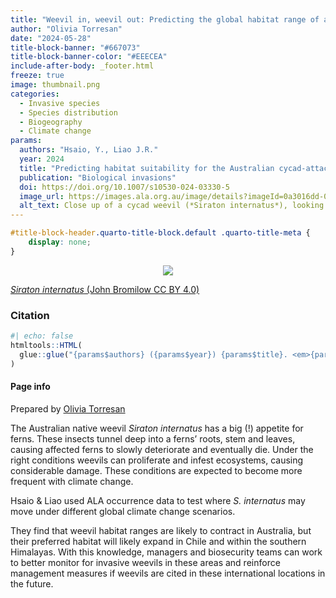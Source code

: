 ```yaml
---
title: "Weevil in, weevil out: Predicting the global habitat range of an invasive weevil species"
author: "Olivia Torresan"
date: "2024-05-28"
title-block-banner: "#667073"
title-block-banner-color: "#EEECEA"
include-after-body: _footer.html
freeze: true
image: thumbnail.png 
categories:
  - Invasive species
  - Species distribution
  - Biogeography
  - Climate change
params:
  authors: "Hsaio, Y., Liao J.R."
  year: 2024
  title: "Predicting habitat suitability for the Australian cycad‑attacking weevil (Siraton internatus) under climate change"
  publication: "Biological invasions"
  doi: https://doi.org/10.1007/s10530-024-03330-5
  image_url: https://images.ala.org.au/image/details?imageId=0a3016dd-000c-4b53-a763-2311b9cef099
  alt_text: Close up of a cycad weevil (*Siraton internatus*), looking at the camera
---
```


<!-- remove metadata section -->

```css
#title-block-header.quarto-title-block.default .quarto-title-meta {
    display: none;
}
```

<!-- Side panel -->

::: column-page
::: paper-side-column
<center>

::: {.col-image layout-ncol="1" style="margin-left: auto; margin-right: auto;"}
<!-- add image url -->

<img src="https://ala-images.s3.ap-southeast-2.amazonaws.com/store/9/9/0/f/0a3016dd-000c-4b53-a763-2311b9cef099/original" class="rounded"/></img>
:::

</center>

::: figure-caption
<!-- edit caption -->

[*Siraton internatus* (John Bromilow CC BY 4.0)](https://images.ala.org.au/image/details?imageId=0a3016dd-000c-4b53-a763-2311b9cef099)
:::

### Citation

```r
#| echo: false
htmltools::HTML(
  glue::glue("{params$authors} ({params$year}) {params$title}. <em>{params$publication}</em> <a href='{params$doi}' target='_blank'>{params$doi}</a>")
)
```

#### Page info

Prepared by [Olivia Torresan](https://labs.ala.org.au/about/Torresan_Olivia/)
:::

<!-- Main panel description -->

::: paper-main-column

The Australian native weevil *Siraton internatus* has a big (!) appetite for ferns. These insects tunnel deep into a ferns' roots, stem and leaves, causing affected ferns to slowly deteriorate and eventually die. Under the right conditions weevils can proliferate and infest ecosystems, causing considerable damage. These conditions are expected to become more frequent with climate change.

Hsaio & Liao used ALA occurrence data to test where *S. internatus* may move under different global climate change scenarios. 

They find that weevil habitat ranges are likely to contract in Australia, but their preferred habitat will likely expand in Chile and within the southern Himalayas. With this knowledge, managers and biosecurity teams can work to better monitor for invasive weevils in these areas and reinforce management measures if weevils are cited in these international locations in the future. 

:::
:::
